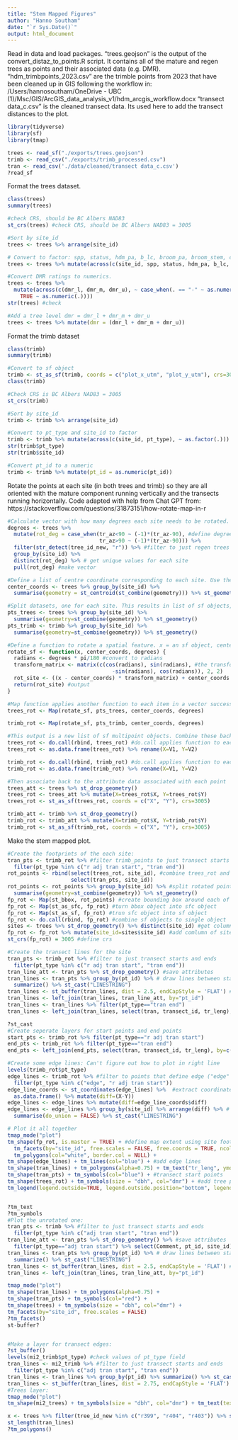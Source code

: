 ```yaml
---
title: "Stem Mapped Figures"
author: "Hanno Southam"
date: "`r Sys.Date()`"
output: html_document
---
```

Read in data and load packages. 
"trees.geojson" is the output of the convert_distaz_to_points.R script. It contains all of the mature and regen trees as points and their associated data (e.g. DMR).  
"hdm_trimbpoints_2023.csv" are the trimble points from 2023 that have been cleaned up in GIS following the workflow in: /Users/hannosoutham/OneDrive - UBC (1)/Msc/GIS/ArcGIS_data_analysis_v1/hdm_arcgis_workflow.docx
"transect data_c.csv" is the cleaned transect data. Its used here to add the transect distances to the plot. 
```r
library(tidyverse)
library(sf)
library(tmap)

trees <- read_sf("./exports/trees.geojson")
trimb <- read_csv("./exports/trimb_processed.csv")
tran <- read_csv('./data/cleaned/transect data_c.csv')
?read_sf
```

Format the trees dataset. 
```r
class(trees)
summary(trees)

#check CRS, should be BC Albers NAD83 
st_crs(trees) #check CRS, should be BC Albers NAD83 = 3005

#Sort by site_id
trees <- trees %>% arrange(site_id)

# Convert to factor: spp, status, hdm_pa, b_lc, broom_pa, broom_stem, crown class, crown_cond, outside_10
trees <- trees %>% mutate(across(c(site_id, spp, status, hdm_pa, b_lc, broom_pa, broom_pos, broom_stem, crown_class, crown_cond, outside_10), ~ as.factor(.)))

#Convert DMR ratings to numerics.  
trees <- trees %>%
  mutate(across(c(dmr_l, dmr_m, dmr_u), ~ case_when(. == "-" ~ as.numeric(NA),
    TRUE ~ as.numeric(.))))
str(trees) #check

#Add a tree level dmr = dmr_l + dmr_m + dmr_u
trees <- trees %>% mutate(dmr = (dmr_l + dmr_m + dmr_u))
```

Format the trimb dataset
```r
class(trimb)
summary(trimb)

#Convert to sf object
trimb <- st_as_sf(trimb, coords = c("plot_x_utm", "plot_y_utm"), crs=3005)
class(trimb)

#Check CRS is BC Albers NAD83 = 3005
st_crs(trimb)

#Sort by site_id
trimb <- trimb %>% arrange(site_id)

#Convert to pt_type and site_id to factor
trimb <- trimb %>% mutate(across(c(site_id, pt_type), ~ as.factor(.)))
str(trimb$pt_type)
str(trimb$site_id)

#Convert pt_id to a numeric
trimb <- trimb %>% mutate(pt_id = as.numeric(pt_id))
```

Rotate the points at each site (in both trees and trimb) so they are all oriented with the mature component running vertically and the transects running horizontally. Code adapted with help from Chat GPT from: https://stackoverflow.com/questions/31873151/how-rotate-map-in-r
```r
#Calculate vector with how many degrees each site needs to be rotated. Want each transect to be az = 90deg. 
degrees <- trees %>% 
  mutate(rot_deg = case_when(tr_az<90 ~ (-1)*(tr_az-90), #define degree adjustment
                             tr_az>90 ~ (-1)*(tr_az-90))) %>% 
  filter(str_detect(tree_id_new, "r")) %>% #filter to just regen trees
  group_by(site_id) %>% 
  distinct(rot_deg) %>% # get unique values for each site
  pull(rot_deg) #make vector

#Define a list of centre coordinate corresponding to each site. Use the centroid of all the stem mapped trees.
center_coords <- trees %>% group_by(site_id) %>% 
  summarise(geometry = st_centroid(st_combine(geometry))) %>% st_geometry()

#Split datasets, one for each site. This results in list of sf objects, one for each site. For the point datasets (trees and trimb) all the points at a site have been combined to a single feature (corresponding to a sf class change of POINT to MULTIPOINT). 
pts_trees <- trees %>% group_by(site_id) %>% 
  summarise(geometry=st_combine(geometry)) %>% st_geometry()
pts_trimb <- trimb %>% group_by(site_id) %>% 
  summarise(geometry=st_combine(geometry)) %>% st_geometry()

#Define a function to rotate a spatial feature. x = an sf object, center_coords = the centre coordinates to anchor each site, degrees=the number of degrees to rotate the object
rotate_sf <- function(x, center_coords, degrees) {
  radians <- degrees * pi/180 #convert to radians
  transform_matrix <- matrix(c(cos(radians), sin(radians), #the transformation matrix
                                 -sin(radians), cos(radians)), 2, 2)
  rot_site <- ((x - center_coords) * transform_matrix) + center_coords #the actual math
  return(rot_site) #output
}

#Map function applies another function to each item in a vector successively. Here, it rotates each site level MULTIPOINT sf object by the number of degrees in the "degrees" vector. 
trees_rot <- Map(rotate_sf, pts_trees, center_coords, degrees)

trimb_rot <- Map(rotate_sf, pts_trimb, center_coords, degrees)

#This output is a new list of sf multipoint objects. Combine these back together into a dataframe of x, y coordinates. 
trees_rot <- do.call(rbind, trees_rot) #do.call applies function to each item in a list
trees_rot <- as.data.frame(trees_rot) %>% rename(X=V1, Y=V2)

trimb_rot <- do.call(rbind, trimb_rot) #do.call applies function to each item in a list
trimb_rot <- as.data.frame(trimb_rot) %>% rename(X=V1, Y=V2)

#Then associate back to the attribute data associated with each point
trees_att <- trees %>% st_drop_geometry()
trees_rot <- trees_att %>% mutate(X=trees_rot$X, Y=trees_rot$Y) 
trees_rot <- st_as_sf(trees_rot, coords = c("X", "Y"), crs=3005)

trimb_att <- trimb %>% st_drop_geometry()
trimb_rot <- trimb_att %>% mutate(X=trimb_rot$X, Y=trimb_rot$Y) 
trimb_rot <- st_as_sf(trimb_rot, coords = c("X", "Y"), crs=3005)
```

Make the stem mapped plot. 
```r
#Create the footprints of the each site:
tran_pts <- trimb_rot %>% #filter trimb_points to just transect starts and ends
  filter(pt_type %in% c("r adj tran start", "tran end"))
rot_points <- rbind(select(trees_rot, site_id), #combine trees_rot and trimb_rot datasets
                    select(tran_pts, site_id))
rot_points <- rot_points %>% group_by(site_id) %>% #split rotated points into separate datasets for each site
  summarise(geometry=st_combine(geometry)) %>% st_geometry()
fp_rot <- Map(st_bbox, rot_points) #create bounding box around each of these sets of points
fp_rot <- Map(st_as_sfc, fp_rot) #turn bbox object into sfc object
fp_rot <- Map(st_as_sf, fp_rot) #trun sfc object into sf object
fp_rot <- do.call(rbind, fp_rot) #combine sf objects to single object
sites <- trees %>% st_drop_geometry() %>% distinct(site_id) #get column of site_ids
fp_rot <- fp_rot %>% mutate(site_id=sites$site_id) #add comlumn of site_ids to sf object
st_crs(fp_rot) = 3005 #define crs

#Create the transect lines for the site
tran_pts <- trimb_rot %>% #filter to just transect starts and ends
  filter(pt_type %in% c("r adj tran start", "tran end"))
tran_line_att <- tran_pts %>% st_drop_geometry() #save attributes
tran_lines <- tran_pts %>% group_by(pt_id) %>% # draw lines between start and end. Creates two lines one from start to end and one from end to start.
  summarize() %>% st_cast("LINESTRING")
tran_lines <- st_buffer(tran_lines, dist = 2.5, endCapStyle = 'FLAT') # buffer
tran_lines <- left_join(tran_lines, tran_line_att, by="pt_id")
tran_lines <- tran_lines %>% filter(pt_type=="tran end")
tran_lines <- left_join(tran_lines, select(tran, transect_id, tr_leng), by=c("pt_id"="transect_id"))

?st_cast
#Create seperate layers for start points and end points
start_pts <- trimb_rot %>% filter(pt_type=="r adj tran start")
end_pts <- trimb_rot %>% filter(pt_type=="tran end")
end_pts <- left_join(end_pts, select(tran, transect_id, tr_leng), by=c("pt_id"="transect_id"))

#Create some edge lines: Can't figure out how to plot in right line
levels(trimb_rot$pt_type)
edge_lines <- trimb_rot %>% #filter to points that define edge ("edge" and "r adj tran start")
  filter(pt_type %in% c("edge", "r adj tran start"))
edge_line_coords <- st_coordinates(edge_lines) %>%  #extract coordinates
  as.data.frame() %>% mutate(diff=(X-Y))
edge_lines <- edge_lines %>% mutate(diff=edge_line_coords$diff)
edge_lines <- edge_lines %>% group_by(site_id) %>% arrange(diff) %>% # draw lines between start and end
  summarise(do_union = FALSE) %>% st_cast("LINESTRING")

# Plot it all together
tmap_mode("plot")
tm_shape(fp_rot, is.master = TRUE) + #define map extent using site footprints
  tm_facets(by="site_id", free.scales = FALSE, free.coords = TRUE, ncol = 4) +
  tm_polygons(col="white", border.col = NULL) +
tm_shape(edge_lines) + tm_lines(col="blue") + #add edge lines
tm_shape(tran_lines) + tm_polygons(alpha=0.75) + tm_text("tr_leng", ymod = 1.7) + #add transects
tm_shape(tran_pts) + tm_symbols(col="blue") + #transect start points
tm_shape(trees_rot) + tm_symbols(size = "dbh", col="dmr") + #add tree points
tm_legend(legend.outside=TRUE, legend.outside.position="bottom", legend.position = c(0.4, 0.1), legend.stack="horizontal")


?tm_text
?tm_symbols
#Plot the unrotated one:
tran_pts <- trimb %>% #filter to just transect starts and ends
  filter(pt_type %in% c("adj tran start", "tran end"))
tran_line_att <- tran_pts %>% st_drop_geometry() %>% #save attributes
  filter(pt_type=="adj tran start") %>% select(Comment, pt_id, site_id)
tran_lines <- tran_pts %>% group_by(pt_id) %>% # draw lines between start and end
  summarize() %>% st_cast("LINESTRING")
tran_lines <- st_buffer(tran_lines, dist = 2.5, endCapStyle = 'FLAT') # buffer
tran_lines <- left_join(tran_lines, tran_line_att, by="pt_id")

tmap_mode("plot")
tm_shape(tran_lines) + tm_polygons(alpha=0.75) +
tm_shape(tran_pts) + tm_symbols(col="red") +
tm_shape(trees) + tm_symbols(size = "dbh", col="dmr") +
tm_facets(by="site_id", free.scales = FALSE)
?tm_facets()
st-buffer?


#Make a layer for transect edges: 
?st_buffer()
levels(mi2_trimb$pt_type) #check values of pt_type field
tran_lines <- mi2_trimb %>% #filter to just transect starts and ends
  filter(pt_type %in% c("adj tran start", "tran end"))
tran_lines <- tran_lines %>% group_by(pt_id) %>% summarize() %>% st_cast("LINESTRING")
tran_lines <- st_buffer(tran_lines, dist = 2.75, endCapStyle = 'FLAT')
#Trees layer: 
tmap_mode("plot")
tm_shape(mi2_trees) + tm_symbols(size = "dbh", col="dmr") + tm_text(text = "tree_id_new")+ tm_shape(tran_lines) + tm_polygons(alpha=0.75) 

x <- trees %>% filter(tree_id_new %in% c("r399", "r404", "r403")) %>% select(dist_x, dist_y)
st_length(tran_lines)
?tm_polygons()
```

